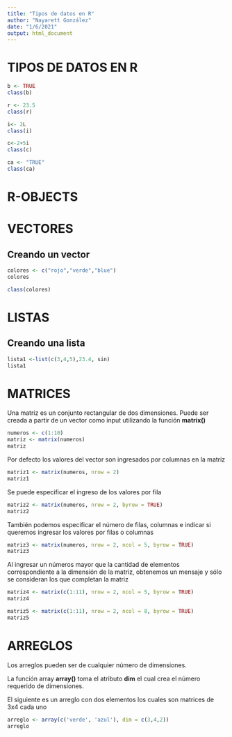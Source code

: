 ```yaml
---
title: "Tipos de datos en R"
author: "Nayarett González"
date: "1/6/2021"
output: html_document
---
```


# TIPOS DE DATOS EN R

```r
b <- TRUE
class(b)
```
```r
r <- 23.5
class(r)
```

```r
i<- 2L
class(i)
```

```r
c<-2+5i
class(c)
```

```r
ca <- "TRUE"
class(ca)
```

# R-OBJECTS

# VECTORES

## Creando un vector

```r
colores <- c("rojo","verde","blue")
colores
```
```r
class(colores)
```

# LISTAS
## Creando una lista

```r
lista1 <-list(c(3,4,5),23.4, sin)
lista1
```
# MATRICES

Una matriz es un conjunto rectangular de dos dimensiones. Puede ser creada a partir de un vector como input utilizando la función __matrix()__

```r
numeros <- c(1:10)
matriz <- matrix(numeros)
matriz
```
Por defecto los valores del vector son ingresados por columnas en la matriz

```r
matriz1 <- matrix(numeros, nrow = 2)
matriz1
```

Se puede especificar el ingreso de los valores por fila

```r
matriz2 <- matrix(numeros, nrow = 2, byrow = TRUE)
matriz2

```

También podemos especificar el número de filas, columnas e indicar si queremos ingresar los valores por filas o columnas

```r
matriz3 <- matrix(numeros, nrow = 2, ncol = 5, byrow = TRUE)
matriz3
```

Al ingresar un números mayor que la cantidad de elementos correspondiente a la dimensión de la matriz, obtenemos un mensaje y sólo se consideran los que completan la matriz

```r
matriz4 <- matrix(c(1:11), nrow = 2, ncol = 5, byrow = TRUE)
matriz4
```


```r
matriz5 <- matrix(c(1:11), nrow = 2, ncol = 8, byrow = TRUE)
matriz5
```

# ARREGLOS

Los arreglos pueden ser de cualquier número de dimensiones.

La función array __array()__ toma el atributo __dim__ el cual crea el número requerido de dimensiones.

El siguiente es un arreglo con dos elementos los cuales son matrices de 3x4 cada uno

```r
arreglo <- array(c('verde', 'azul'), dim = c(3,4,2))
arreglo
```